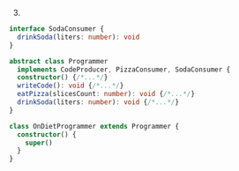 3.
```ts
interface SodaConsumer {
  drinkSoda(liters: number): void
}

abstract class Programmer
  implements CodeProducer, PizzaConsumer, SodaConsumer {
  constructor() {/*...*/}
  writeCode(): void {/*...*/}
  eatPizza(slicesCount: number): void {/*...*/}
  drinkSoda(liters: number): void {/*...*/}
}

class OnDietProgrammer extends Programmer {
  constructor() {
    super()
  }
}
```
